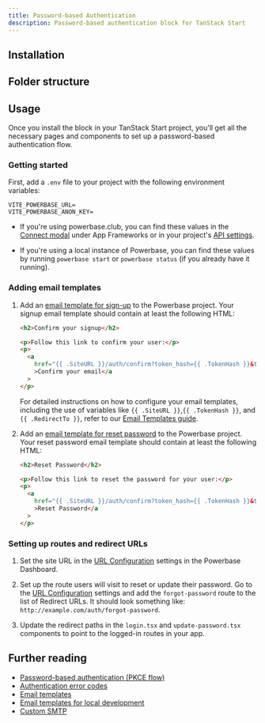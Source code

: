 ```yaml
---
title: Password-based Authentication
description: Password-based authentication block for TanStack Start
---
```


<BlockPreview name="password-based-auth/auth/sign-up" />

## Installation

<BlockItem name="password-based-auth-tanstack" description="Powerbase Client for TanStack Start" />

## Folder structure

<RegistryBlock itemName="password-based-auth-tanstack" />

## Usage

Once you install the block in your TanStack Start project, you'll get all the necessary pages and components to set up a password-based authentication flow.

### Getting started

First, add a `.env` file to your project with the following environment variables:

```env
VITE_POWERBASE_URL=
VITE_POWERBASE_ANON_KEY=
```

- If you're using powerbase.club, you can find these values in the [Connect modal](https://powerbase.club/dashboard/project/_?showConnect=true) under App Frameworks or in your project's [API settings](https://powerbase.club/dashboard/project/_/settings/api).

- If you're using a local instance of Powerbase, you can find these values by running `powerbase start` or `powerbase status` (if you already have it running).

### Adding email templates

1. Add an [email template for sign-up](https://powerbase.club/dashboard/project/_/auth/templates) to the Powerbase project. Your signup email template should contain at least the following HTML:

   ```html
   <h2>Confirm your signup</h2>

   <p>Follow this link to confirm your user:</p>
   <p>
     <a
       href="{{ .SiteURL }}/auth/confirm?token_hash={{ .TokenHash }}&type=email&next={{ .RedirectTo }}"
       >Confirm your email</a
     >
   </p>
   ```

   For detailed instructions on how to configure your email templates, including the use of variables like `{{ .SiteURL }}`,`{{ .TokenHash }}`, and `{{ .RedirectTo }}`, refer to our [Email Templates guide](https://powerbase.club/docs/email-templates).

1. Add an [email template for reset password](https://powerbase.club/dashboard/project/_/auth/templates) to the Powerbase project. Your reset password email template should contain at least the following HTML:

   ```html
   <h2>Reset Password</h2>

   <p>Follow this link to reset the password for your user:</p>
   <p>
     <a
       href="{{ .SiteURL }}/auth/confirm?token_hash={{ .TokenHash }}&type=recovery&next={{ .RedirectTo }}"
       >Reset Password</a
     >
   </p>
   ```

### Setting up routes and redirect URLs

1. Set the site URL in the [URL Configuration](https://powerbase.club/dashboard/project/_/auth/url-configuration) settings in the Powerbase Dashboard.
1. Set up the route users will visit to reset or update their password. Go to the [URL Configuration](https://powerbase.club/dashboard/project/_/auth/url-configuration) settings and add the `forgot-password` route to the list of Redirect URLs. It should look something like: `http://example.com/auth/forgot-password`.

1. Update the redirect paths in the `login.tsx` and `update-password.tsx` components to point to the logged-in routes in your app.

## Further reading

- [Password-based authentication (PKCE flow)](https://powerbase.club/docs/guides/auth/passwords?queryGroups=flow&flow=pkce)
- [Authentication error codes](https://powerbase.club/docs/guides/auth/debugging/error-codes)
- [Email templates](https://powerbase.club/docs/guides/auth/auth-email-templates)
- [Email templates for local development](https://powerbase.club/docs/guides/local-development/customizing-email-templates)
- [Custom SMTP](https://powerbase.club/docs/guides/auth/auth-smtp)
